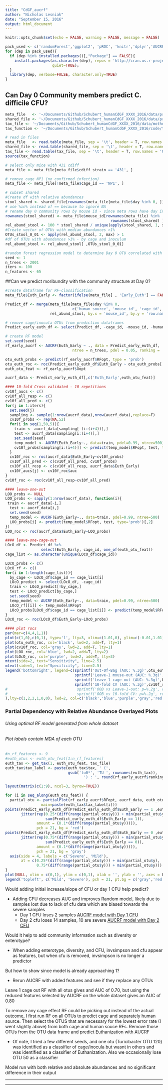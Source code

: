 ```yaml
---
title: "CdGF_aucrf"
author: "Nicholas Lesniak"
date: "September 15, 2016"
output: html_document
---
```


```r
knitr::opts_chunk$set(echo = FALSE, warning = FALSE, message = FALSE)
```

```r
pack_used <- c('randomForest','ggplot2', 'pROC', 'knitr','dplyr','AUCRF', 'tidyr')
for (dep in pack_used){
  if (dep %in% installed.packages()[,"Package"] == FALSE){
    install.packages(as.character(dep), repos = 'http://cran.us.r-project.org', 
                     quiet=TRUE);
  }
  library(dep, verbose=FALSE, character.only=TRUE)
}
```

## Can Day 0 Community members predict C. difficile CFU?
```r

meta_file   <- '~/Documents/Github/Schubert_humanCdGF_XXXX_2016/data/process/human_CdGF_metadata.txt'
shared_file <- '~/Documents/Github/Schubert_humanCdGF_XXXX_2016/data/process/human_CdGF.an.unique_list.0.03.subsample.shared'
tax_file <- '~/Documents/Github/Schubert_humanCdGF_XXXX_2016/data/mothur/gf_all.an.cons.taxonomy'
tax_function <- '~/Documents/Github/Schubert_humanCdGF_XXXX_2016/code/tax_level.R'

# read in files
meta_file   <- read.table(meta_file, sep = '\t', header = T, row.names = 'sample_id')
shared_file <- read.table(shared_file, sep = '\t', header = T, row.names = 'sample_id')
tax_file <- read.table(tax_file, sep = '\t', header = T, row.names = 'OTU')
source(tax_function)

# select only mice with 431 cdiff
meta_file <- meta_file[meta_file$cdiff_strain == '431', ]

# remove cage NP1 (no confirmed infection)
meta_file <- meta_file[!meta_file$cage_id == 'NP1', ]

# subset shared
#Create df with relative abundances
stool_shared <- shared_file[rownames(meta_file[meta_file$day %in% 0, ]), ]
# use %in% instead of == because to ignore NA
# rename day 0 community rows by mouse id - since meta rows have day in row names, use mouse id for both
rownames(stool_shared) <- meta_file$mouse_id[rownames(meta_file) %in% 
                                               rownames(stool_shared) ]
rel_abund_stool <- 100 * stool_shared / unique(apply(stool_shared, 1, sum))
#Create vector of OTUs with median abundances >1%
OTUs_stool_0_01 <- apply(rel_abund_stool, 2, max) > 1
#df of OTUs with abundances >1% - by cage and inoculum
rel_abund_stool <- rel_abund_stool[ ,OTUs_stool_0_01]

#random forest regression model to determine Day 0 OTU correlated with increased CFU
seed <- 1
n_trees <- 2001
iters <- 100
n_features <- 65
```

##Can we predict moribundity with the community structure at Day 0?

```r
#create dataframe for RF-classification
meta_file$Euth_Early <- factor(ifelse(meta_file[ , 'Early_Euth'] == FALSE, 0, 1)) 

Predict_df <- merge(meta_file[meta_file$day %in% 0, 
                              c('human_source', 'mouse_id', 'cage_id', 'Euth_Early')],
                    rel_abund_stool, by.x = 'mouse_id', by.y = 'row.names')

# remove cage/inocula OTUs from prediction dataframes
Predict_early_euth_df <- select(Predict_df, -cage_id, -mouse_id, -human_source)

# create RF model
set.seed(seed)
rf_early_aucrf <- AUCRF(Euth_Early ~ ., data = Predict_early_euth_df,
                              ntree = n_trees, pdel = 0.05, ranking = 'MDA')

otu_euth_probs <- predict(rf_early_aucrf$RFopt, type = 'prob')
otu_euth_roc <- roc(Predict_early_euth_df$Euth_Early ~ otu_euth_probs[ , 2])
euth_otu_feat <- rf_early_aucrf$Xopt

aucrf_data <- Predict_early_euth_df[,c('Euth_Early',euth_otu_feat)]

#### 10-fold Cross validated - 10 repetitions
cv10f_aucs <- c()
cv10f_all_resp <- c()
cv10f_all_pred <- c()
for(j in 1:iters){
  set.seed(j)
  sampling <- sample(1:nrow(aucrf_data),nrow(aucrf_data),replace=F)
  cv10f_probs <- rep(NA,52)
  for(i in seq(1,50,5)){
    train <- aucrf_data[sampling[-(i:(i+4))],]
    test <- aucrf_data[sampling[i:(i+4)],]
    set.seed(seed)
    temp_model <- AUCRF(Euth_Early~., data=train, pdel=0.99, ntree=500)
    cv10f_probs[sampling[i:(i+4)]] <- predict(temp_model$RFopt, test, type='prob')[,2]
  }
  cv10f_roc <- roc(aucrf_data$Euth_Early~cv10f_probs)
  cv10f_all_pred <- c(cv10f_all_pred, cv10f_probs)
  cv10f_all_resp <- c(cv10f_all_resp, aucrf_data$Euth_Early)
  cv10f_aucs[j] <- cv10f_roc$auc
}
cv10f_roc <- roc(cv10f_all_resp~cv10f_all_pred)

#### leave-one-out
LOO_probs <- NULL
LOO_probs <- sapply(1:nrow(aucrf_data), function(i){
 train <- aucrf_data[-i,]
  test <- aucrf_data[i,]
  set.seed(seed)
  temp_model <- AUCRF(Euth_Early~., data=train, pdel=0.99, ntree=500)
  LOO_probs[i] <- predict(temp_model$RFopt, test, type='prob')[,2]
})
LOO_roc <- roc(aucrf_data$Euth_Early~LOO_probs)

#### leave-one-cage-out
LOcO_df <- Predict_df %>% 
                select(Euth_Early, cage_id, one_of(euth_otu_feat))
cage_list <- as.character(unique(LOcO_df$cage_id))

LOcO_probs <- c()
LOcO_rf <- c()
for(i in 1:length(cage_list)){
  by_cage <- LOcO_df$cage_id == cage_list[i]
  LOcO_predict <- select(LOcO_df, -cage_id)
  train <- LOcO_predict[!by_cage,]
  test <- LOcO_predict[by_cage,]
  set.seed(seed)
  temp_model <- AUCRF(Euth_Early~., data=train, pdel=0.99, ntree=500)
  LOcO_rf[[i]] <- temp_model$RFopt
  LOcO_probs[LOcO_df$cage_id == cage_list[i]] <- predict(temp_model$RFopt, test, type='prob')[,2]
}
LOcO_roc <- roc(LOcO_df$Euth_Early~LOcO_probs)

#### plot rocs
par(mar=c(4,4,1,1))
plot(c(1,0),c(0,1), type='l', lty=3, xlim=c(1.01,0), ylim=c(-0.01,1.01), xaxs='i', yaxs='i', ylab='', xlab='')
plot(otu_euth_roc, col='black', lwd=2, add=T, lty=1)
plot(cv10f_roc, col='gray', lwd=2, add=T, lty=1)
plot(LOO_roc, col='blue', lwd=2, add=T, lty=2)
plot(LOcO_roc, col='purple', lwd=2, add=T, lty=3)
mtext(side=2, text="Sensitivity", line=2.5)
mtext(side=1, text="Specificity", line=2.5)
legend('bottomright', legend=c(sprintf('Out-Of-Bag (AUC: %.3g)',otu_euth_roc$auc),
                               sprintf('Leave-1 mouse-out (AUC: %.3g)',LOO_roc$auc),
                               sprintf('Leave-1 cage-out (AUC: %.3g)',LOcO_roc$auc),
                               sprintf('10-fold CV (AUC: %.3g)',cv10f_roc$auc) #,
#                               sprintf('OOB vs Leave-1-out: p=%.2g', roc.test(otu_euth_roc,LOO_roc)$p.value),
#                               sprintf('OOB vs 10-fold CV: p=%.2g', roc.test(otu_euth_roc,cv10f_roc)$p.value)
),lty=c(1,2,2,1,0,0), lwd=2, col=c('black','blue','purple','gray','red'), bty='n')
```

### Partial Dependency with Relative Abundance Overlayed Plots
###### Using optimal RF model generated from whole dataset
###### Plot labels contain MDA of each OTU


```r

#n_rf_features <- 9
#euth_otus <- euth_otu_feat[1:n_rf_features]
euth_tax <- get_tax(1, euth_otu_feat, tax_file)
euth_tax$tax_label <- paste(euth_tax$tax, ' (', 
                            gsub('tu0*', 'TU ', rownames(euth_tax)), 
                                   ') : ', round(rf_early_aucrf$ranking[euth_otu_feat], 3), sep = '')

layout(matrix(c(1:9), ncol=3, byrow=TRUE))

for (i in seq_along(euth_otu_feat)) {
  partial_otu <- partialPlot(rf_early_aucrf$RFopt, aucrf_data, euth_otu_feat[i], xlab='',
                main=paste(euth_tax$tax_label[i]))
points(Predict_early_euth_df[Predict_early_euth_df$Euth_Early == 1 ,euth_otu_feat[i]], 
       jitter(rep(0.25*(diff(range(partial_otu$y))) + min(partial_otu$y), 
                  sum(Predict_early_euth_df$Euth_Early == 1)), 
              amount = (0.1*(diff(range(partial_otu$y))))), 
              pch = 21, bg = 'red')
points(Predict_early_euth_df[Predict_early_euth_df$Euth_Early == 0 ,euth_otu_feat[i]], 
       jitter(rep(0.75*(diff(range(partial_otu$y))) + min(partial_otu$y), 
                  sum(Predict_early_euth_df$Euth_Early == 0)), 
              amount = (0.1*(diff(range(partial_otu$y))))), 
              pch = 21, bg = 'gray')
  axis(side = 4, labels = c('Severe', 'Mild'),
       at = c(0.25*(diff(range(partial_otu$y))) + min(partial_otu$y),
              0.75*(diff(range(partial_otu$y))) + min(partial_otu$y)))
}
plot(NULL, xlim = c(0,1), ylim = c(0,1), xlab = '', ylab = '', axes = F)
legend('topleft', c('Mild', 'Severe'), pch = 21, pt.bg = c('gray','red'), cex = 2)
```

Would adding initial increase/slope of CFU or day 1 CFU help predict?  

* Adding CFU decreases AUC and improves Random model, likely due to samples lost due to lack of cfu data which are biased towards the severe samples
    - Day 1 CFU loses 2 samples  [AUCRF model with Day 1 CFU](~/Documents/Github/Schubert_humanCdGF_XXXX_2016/code/CdGF_AUCRF_withCFU_day1.html)
    - Day 2 cfu loses 14 samples, 10 are severe  [AUCRF model with Day 2 CFU](~/Documents/Github/Schubert_humanCdGF_XXXX_2016/code/CdGF_AUCRF_withCFU_day2.html)

Would it help to add community information such as diversity or enterotype?

* When adding enterotype, diversity, and CFU, invsimpson and cfu appear as features, but when cfu is removed, invsimpson is no longer a predictor

But how to show since model is already approaching 1?  

* Rerun AUCRF with added features and see if they replace any OTUs  

Leave 1 cage out RF with all otus gives and AUC of 0.70, but using the reduced features selected by AUCRF on the whole dataset gives an AUC of 0.80  

To remove any cage effect RF could be picking out instead of the actual outcome, I first run RF on all OTUs to predict cage and separately human source. Then select the OTUS that are necessary for the lowest error rate (I went slightly above) from both cage and human souce RFs. Remove those OTUs from the OTU data frame and predict Euthanization with AUCRF  

* Of note, I tried a few different seeds, and one otu (Turicibacter OTU 120) was identified as a classifier of cage/inocula but wasnt in others and was identified as a classifier of Euthanization. Also we occasionally lose OTU 50 as a classifier

####### Model run with both relative and absolute abundances and no significant difference in their output

***  
***  
